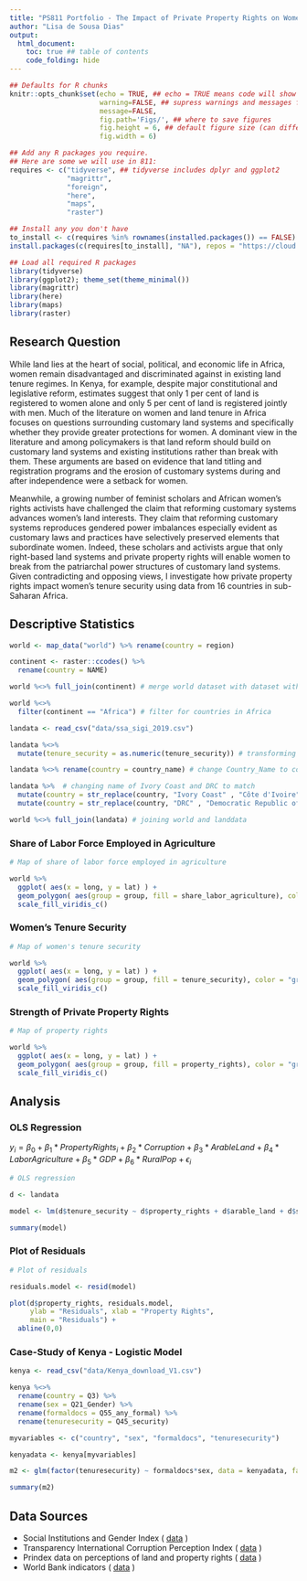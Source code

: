 ```yaml
---
title: "PS811 Portfolio - The Impact of Private Property Rights on Women's Tenure in Africa"
author: "Lisa de Sousa Dias"
output:
  html_document: 
    toc: true ## table of contents
    code_folding: hide
---
```

```r
## Defaults for R chunks
knitr::opts_chunk$set(echo = TRUE, ## echo = TRUE means code will show
                      warning=FALSE, ## supress warnings and messages from R
                      message=FALSE,
                      fig.path='Figs/', ## where to save figures
                      fig.height = 6, ## default figure size (can differ in each chunk)
                      fig.width = 6)

## Add any R packages you require. 
## Here are some we will use in 811:
requires <- c("tidyverse", ## tidyverse includes dplyr and ggplot2
              "magrittr",
              "foreign",
              "here",
              "maps",
              "raster")

## Install any you don't have
to_install <- c(requires %in% rownames(installed.packages()) == FALSE)
install.packages(c(requires[to_install], "NA"), repos = "https://cloud.r-project.org/" )

## Load all required R packages
library(tidyverse)
library(ggplot2); theme_set(theme_minimal())
library(magrittr)
library(here)
library(maps)
library(raster)
```

## Research Question 

While land lies at the heart of social, political, and economic life in Africa, women remain disadvantaged and discriminated against in existing land tenure regimes. In Kenya, for example, despite major constitutional and legislative reform, estimates suggest that only 1 per cent of land is registered to women alone and only 5 per cent of land is registered jointly with men. Much of the literature on women and land tenure in Africa focuses on questions surrounding customary land systems and specifically whether they provide greater protections for women. A dominant view in the literature and among policymakers is that land reform should build on customary land systems and existing institutions rather than break with them. These arguments are based on evidence that land titling and registration programs and the erosion of customary systems during and after independence were a setback for women. 

Meanwhile, a growing number of feminist scholars and African women's rights activists have challenged the claim that reforming customary systems advances women's land interests. They claim that reforming customary systems reproduces gendered power imbalances especially evident as customary laws and practices have selectively preserved elements that subordinate women. Indeed, these scholars and activists argue that only right-based land systems and private property rights will enable women to break from the patriarchal power structures of customary land systems. Given contradicting and opposing views, I investigate how private property rights impact women's tenure security using data from 16 countries in sub-Saharan Africa.

## Descriptive Statistics

```r

world <- map_data("world") %>% rename(country = region)

continent <- raster::ccodes() %>% 
  rename(country = NAME)

world %<>% full_join(continent) # merge world dataset with dataset with continents

world %<>% 
  filter(continent == "Africa") # filter for countries in Africa

landata <- read_csv("data/ssa_sigi_2019.csv") 

landata %<>% 
  mutate(tenure_security = as.numeric(tenure_security)) # transforming Tenure_Security into a numeric variable 

landata %<>% rename(country = country_name) # change Country_Name to country 

landata %>%  # changing name of Ivory Coast and DRC to match 
  mutate(country = str_replace(country, "Ivory Coast" , "Côte d'Ivoire")) %>%
  mutate(country = str_replace(country, "DRC" , "Democratic Republic of the Congo"))

world %<>% full_join(landata) # joining world and landdata 

```

### Share of Labor Force Employed in Agriculture 
```r

# Map of share of labor force employed in agriculture 

world %>%  
  ggplot( aes(x = long, y = lat) ) +  
  geom_polygon( aes(group = group, fill = share_labor_agriculture), color = "grey") +
  scale_fill_viridis_c()

```

### Women's Tenure Security 
```r

# Map of women's tenure security   

world %>%  
  ggplot( aes(x = long, y = lat) ) +  
  geom_polygon( aes(group = group, fill = tenure_security), color = "grey") +
  scale_fill_viridis_c()

```

### Strength of Private Property Rights
```r

# Map of property rights

world %>%  
  ggplot( aes(x = long, y = lat) ) +  
  geom_polygon( aes(group = group, fill = property_rights), color = "grey") +
  scale_fill_viridis_c()

```

## Analysis 

### OLS Regression

$y_i = \beta_0 + \beta_1*PropertyRights_i + \beta_2*Corruption + \beta_3*ArableLand + \beta_4*LaborAgriculture + \beta_5*GDP + \beta_6*RuralPop +\epsilon_i$

```r

# OLS regression

d <- landata

model <- lm(d$tenure_security ~ d$property_rights + d$arable_land + d$share_labor_agriculture + d$cpi_score + d$rural_population)

summary(model)
```

### Plot of Residuals 

```r

# Plot of residuals

residuals.model <- resid(model)

plot(d$property_rights, residuals.model,
     ylab = "Residuals", xlab = "Property Rights",
     main = "Residuals") +
  abline(0,0)

```

### Case-Study of Kenya - Logistic Model 

```r

kenya <- read_csv("data/Kenya_download_V1.csv")

kenya %<>% 
  rename(country = Q3) %>%
  rename(sex = Q21_Gender) %>%
  rename(formaldocs = Q55_any_formal) %>%
  rename(tenuresecurity = Q45_security)

myvariables <- c("country", "sex", "formaldocs", "tenuresecurity")

kenyadata <- kenya[myvariables]

m2 <- glm(factor(tenuresecurity) ~ formaldocs*sex, data = kenyadata, family = "binomial")

summary(m2)

```

## Data Sources

- Social Institutions and Gender Index ( [data](https://www.genderindex.org/data/) )
- Transparency International Corruption Perception Index ( [data](https://www.transparency.org/cpi2018) )
- Prindex data on perceptions of land and property rights ( [data](https://www.prindex.net/data/) )
- World Bank indicators ( [data](https://datacatalog.worldbank.org/dataset/world-development-indicators) )

